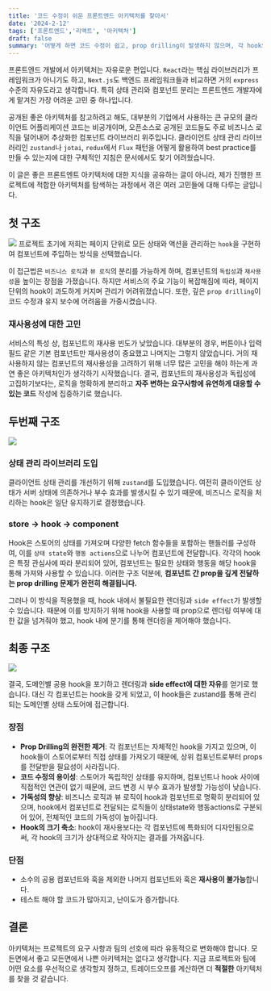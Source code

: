 ```yaml
---
title: '코드 수정이 쉬운 프론트엔드 아키텍처를 찾아서'
date: '2024-2-12'
tags: ['프론트엔드','리액트', '아키텍처']
draft: false
summary: '어떻게 하면 코드 수정이 쉽고, prop drilling이 발생하지 않으며, 각 hook의 크기를 작게 유지하며, 비즈니스 로직과 뷰 로직을 완전히 분리하는 구조를 만들 수 있을까?'
---
```


프론트엔드 개발에서 아키텍처는 자유로운 편입니다. 
`React`라는 핵심 라이브러리가 프레임워크가 아니기도 하고, `Next.js`도 백엔드 프레임워크들과 비교하면 거의 `express` 수준의 자유도라고 생각합니다. 
특히 상태 관리와 컴포넌트 분리는 프론트엔드 개발자에게 맡겨진 가장 어려운 고민 중 하나입니다.

공개된 좋은 아키텍처를 참고하려고 해도, 대부분의 기업에서 사용하는 큰 규모의 클라이언트 어플리케이션 코드는 비공개이며, 오픈소스로 공개된 코드들도 주로 비즈니스 로직을 덜어내어 추상화한 컴포넌트 라이브러리 위주입니다. 클라이언트 상태 관리 라이브러리인 `zustand`나 `jotai`, `redux`에서 `Flux` 패턴을 어떻게 활용하여 best practice를 만들 수 있는지에 대한 구체적인 지침은 문서에서도 찾기 어려웠습니다. 

이 글은 좋은 프론트엔트 아키텍처에 대한 지식을 공유하는 글이 아니라, 제가 진행한 프로젝트에 적합한 아키텍처를 탐색하는 과정에서 겪은 여러 고민들에 대해 다루는 글입니다. 


## 첫 구조
![](https://velog.velcdn.com/images/cksrb63/post/0580f74d-eea7-4e56-b151-1cd618793fb0/image.png)
프로젝트 초기에 저희는 페이지 단위로 모든 상태와 액션을 관리하는 `hook`을 구현하여 컴포넌트에 주입하는 방식을 선택했습니다. 

이 접근법은 `비즈니스 로직`과 `뷰 로직`의 분리를 가능하게 하며, 컴포넌트의 `독립성`과 `재사용성`을 높이는 장점을 가졌습니다. 하지만 서비스의 주요 기능이 복잡해짐에 따라, 페이지 단위의 hook이 과도하게 커지며 관리가 어려워졌습니다. 또한, 깊은 `prop drilling`이 코드 수정과 유지 보수에 어려움을 가중시켰습니다.

### 재사용성에 대한 고민
서비스의 특성 상, 컴포넌트의 재사용 빈도가 낮았습니다. 대부분의 경우, 버튼이나 입력 필드 같은 기본 컴포넌트만 재사용성이 중요했고 나머지는 그렇지 않았습니다. 거의 재사용하지 않는 컴포넌트의 재사용성을 고려하기 위해 너무 많은 고민을 해야 하는게 과연 좋은 아키텍처인가 생각하기 시작했습니다. 결국, 컴포넌트의 재사용성과 독립성에 고집하기보다는, 로직을 명확하게 분리하고 **자주 변하는 요구사항에 유연하게 대응할 수 있는 코드** 작성에 집중하기로 했습니다.

## 두번째 구조
![](https://velog.velcdn.com/images/cksrb63/post/fef37cb8-3128-4b6e-9ea8-86c4999f47b1/image.png)
### 상태 관리 라이브러리 도입
클라이언트 상태 관리를 개선하기 위해 `zustand`를 도입했습니다. 여전히 클라이언트 상태가 서버 상태에 의존하거나 부수 효과를 발생시킬 수 있기 때문에, 비즈니스 로직을 처리하는 hook은 일단 유지하기로 결정했습니다.
### store -> hook -> component
Hook은 스토어의 상태를 가져오며 다양한 fetch 함수들을 포함하는 핸들러를 구성하여, 이를 `상태 state`와 `행동 actions`으로 나누어 컴포넌트에 전달합니다. 각각의 hook은 특정 관심사에 따라 분리되어 있어, 컴포넌트는 필요한 상태와 행동을 해당 hook을 통해 가져와 사용할 수 있습니다. 이러한 구조 덕분에, **컴포넌트 간 prop을 깊게 전달하는 prop drilling 문제가 완전히 해결됩니다.**

그러나 이 방식을 적용했을 때, hook 내에서 불필요한 렌더링과 `side effect`가 발생할 수 있습니다. 때문에 이를 방지하기 위해 hook을 사용할 때 prop으로 렌더링 여부에 대한 값을 넘겨줘야 했고, hook 내에 분기를 통해 렌더링을 제어해야 했습니다.

## 최종 구조
![](https://velog.velcdn.com/images/cksrb63/post/19efa550-d360-4941-937b-c52ffeab81bf/image.png)

결국, 도메인별 공용 hook을 포기하고 렌더링과 **side effect에 대한 자유**를 얻기로 했습니다. 대신 각 컴포넌트는 hook을 갖게 되었고, 이 hook들은 zustand를 통해 관리되는 도메인별 상태 스토어에 접근합니다. 

### 장점
- **Prop Drilling의 완전한 제거**: 각 컴포넌트는 자체적인 hook을 가지고 있으며, 이 hook들이 스토어로부터 직접 상태를 가져오기 때문에, 상위 컴포넌트로부터 props를 전달받을 필요성이 사라집니다.
- **코드 수정의 용이성**: 스토어가 독립적인 상태를 유지하며, 컴포넌트나 hook 사이에 직접적인 연관이 없기 때문에, 코드 변경 시 부수 효과가 발생할 가능성이 낮습니다.
- **가독성의 향상**: 비즈니스 로직과 뷰 로직이 hook과 컴포넌트로 명확히 분리되어 있으며, hook에서 컴포넌트로 전달되는 로직들이 상태state와 행동actions로 구분되어 있어, 전체적인 코드의 가독성이 높아집니다.
- **Hook의 크기 축소**: hook이 재사용보다는 각 컴포넌트에 특화되어 디자인됨으로써, 각 hook의 크기가 상대적으로 작아지는 결과를 가져옵니다.

### 단점
- 소수의 공용 컴포넌트와 훅을 제외한 나머지 컴포넌트와 훅은 **재사용이 불가능**합니다.
- 테스트 해야 할 코드가 많아지고, 난이도가 증가합니다.

## 결론
아키텍처는 프로젝트의 요구 사항과 팀의 선호에 따라 유동적으로 변화해야 합니다. 모든면에서 좋고 모든면에서 나쁜 아키텍처는 없다고 생각합니다. 지금 프로젝트와 팀에 어떤 요소를 우선적으로 생각할지 정하고, 트레이드오프를 계산하면 더 **적절한** 아키텍처를 찾을 것 같습니다.